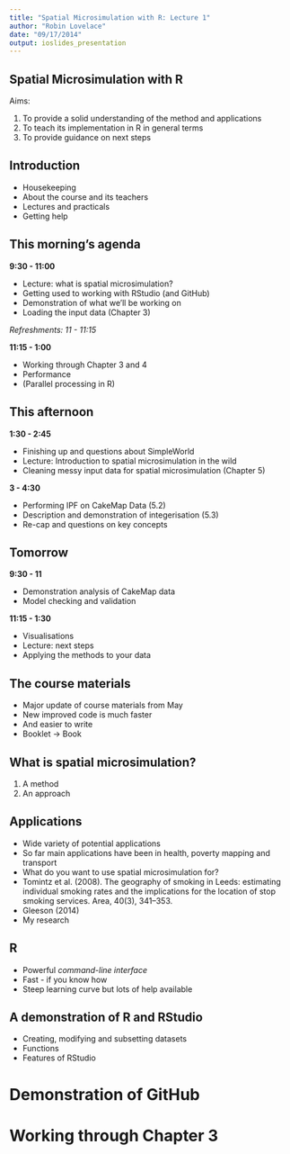 ```yaml
---
title: "Spatial Microsimulation with R: Lecture 1"
author: "Robin Lovelace"
date: "09/17/2014"
output: ioslides_presentation
---
```


## Spatial Microsimulation with R

Aims:

1. To provide a solid understanding of the method and applications
2. To teach its implementation in R in general terms
3. To provide guidance on next steps

## Introduction

- Housekeeping
- About the course and its teachers
- Lectures and practicals
- Getting help

## This morning's agenda

**9:30 - 11:00**

- Lecture: what is spatial microsimulation?
- Getting used to working with RStudio (and GitHub)
- Demonstration of what we'll be working on 
- Loading the input data (Chapter 3)
  
*Refreshments: 11 - 11:15*

**11:15 - 1:00**

- Working through Chapter 3 and 4
- Performance
- (Parallel processing in R)

## This afternoon

**1:30 - 2:45**

- Finishing up and questions about SimpleWorld
- Lecture: Introduction to spatial microsimulation in the wild
- Cleaning messy input data for spatial microsimulation (Chapter 5)

**3 - 4:30**

- Performing IPF on CakeMap Data (5.2)
- Description and demonstration of integerisation (5.3)
- Re-cap and questions on key concepts

## Tomorrow

**9:30 - 11**

- Demonstration analysis of CakeMap data
- Model checking and validation

**11:15 - 1:30**

- Visualisations
- Lecture: next steps
- Applying the methods to your data


## The course materials

- Major update of course materials from May
- New improved code is much faster
- And easier to write
- Booklet -> Book

## What is spatial microsimulation?

1. A method
2. An approach

## Applications

- Wide variety of potential applications
- So far main applications have been in health, poverty mapping and transport
- What do you want to use spatial microsimulation for?
- Tomintz et al. (2008). The geography of smoking in Leeds: estimating individual smoking rates and the implications for the location of stop smoking services. Area, 40(3), 341–353. 
- Gleeson (2014)
- My research


## R

- Powerful *command-line interface*
- Fast - if you know how
- Steep learning curve but lots of help available

## A demonstration of R and RStudio

- Creating, modifying and subsetting datasets
- Functions
- Features of RStudio

# Demonstration of GitHub

# Working through Chapter 3


